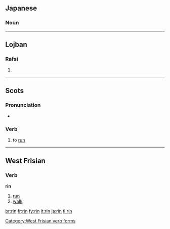 {{also|-rin}}
==Japanese==

===Noun===
{{ja-noun|r|kanji=厘|hira=りん}}

----

==Lojban==

===Rafsi===
{{jbo-rafsi}}

# {{rafsi of|krinu}}

----

==Scots==

===Pronunciation===
* {{IPA|/rɪn/|lang=sco}}

===Verb===
{{sco-verb|rins|rinnin|run|run}}

# {{South Scots}} to [[run]]

----

==West Frisian==

===Verb===
'''rin'''

# [[run]]
# [[walk]]

[[Category:West Frisian verb forms]]

[[br:rin]]
[[fr:rin]]
[[fy:rin]]
[[lt:rin]]
[[ja:rin]]
[[tl:rin]]